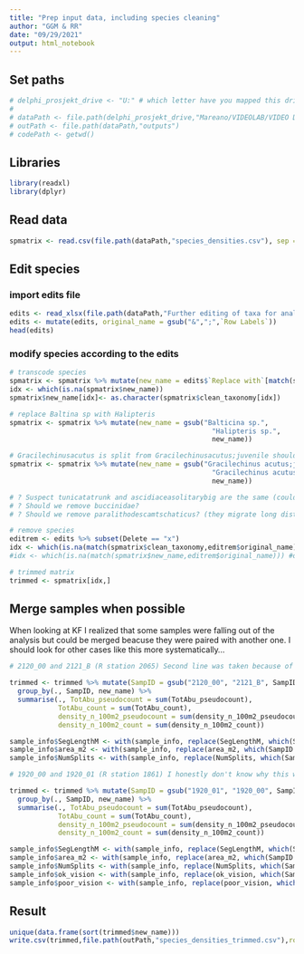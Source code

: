 ```yaml
---
title: "Prep input data, including species cleaning"
author: "GGM & RR"
date: "09/29/2021"
output: html_notebook
---
```


## Set paths
```r
# delphi_prosjekt_drive <- "U:" # which letter have you mapped this drive to?
# 
# dataPath <- file.path(delphi_prosjekt_drive,"Mareano/VIDEOLAB/VIDEO DATA/200m_scale_species_by_sample/Data_Delivery_2021")
# outPath <- file.path(dataPath,"outputs")
# codePath <- getwd()
```

## Libraries
```r
library(readxl)
library(dplyr)
```

## Read data
```r
spmatrix <- read.csv(file.path(dataPath,"species_densities.csv"), sep ="|")
```

## Edit species
### import edits file
```r
edits <- read_xlsx(file.path(dataPath,"Further editing of taxa for analyses.xlsx"))
edits <- mutate(edits, original_name = gsub("&",";",`Row Labels`))
head(edits)
```

### modify species according to the edits
```r
# transcode species
spmatrix <- spmatrix %>% mutate(new_name = edits$`Replace with`[match(spmatrix$clean_taxonomy,edits$original_name)])
idx <- which(is.na(spmatrix$new_name))
spmatrix$new_name[idx]<- as.character(spmatrix$clean_taxonomy[idx])

# replace Baltina sp with Halipteris
spmatrix <- spmatrix %>% mutate(new_name = gsub("Balticina sp.",
                                                  "Halipteris sp.",
                                                  new_name))

# Gracilechinusacutus is split from Gracilechinusacutus;juvenile should we keep split?
spmatrix <- spmatrix %>% mutate(new_name = gsub("Gracilechinus acutus;juvenile",
                                                  "Gracilechinus acutus",
                                                  new_name))

# ?	Suspect tunicatatrunk and ascidiaceasolitarybig are the same (could leave split, Pål to decide?)
# ?	Should we remove buccinidae?
# ?	Should we remove paralithodescamtschaticus? (they migrate long distances so are not associated with any particular habitat)

# remove species
editrem <- edits %>% subset(Delete == "x")
idx <- which(is.na(match(spmatrix$clean_taxonomy,editrem$original_name)))
#idx <- which(is.na(match(spmatrix$new_name,editrem$original_name))) #or this?

# trimmed matrix
trimmed <- spmatrix[idx,]
```


## Merge samples when possible
When looking at KF I realized that some samples were falling out of the analysis but could be merged beacuse they were paired with another one. I should look for other cases like this more systematically...
```r
# 2120_00 and 2121_B (R station 2065) Second line was taken because of a crash during the first one. data can be combined

trimmed <- trimmed %>% mutate(SampID = gsub("2120_00", "2121_B", SampID)) %>%
  group_by(., SampID, new_name) %>%
  summarise(., TotAbu_pseudocount = sum(TotAbu_pseudocount),
            TotAbu_count = sum(TotAbu_count),
            density_n_100m2_pseudocount = sum(density_n_100m2_pseudocount),
            density_n_100m2_count = sum(density_n_100m2_count))

sample_info$SegLengthM <- with(sample_info, replace(SegLengthM, which(SampID == "2121_B"), sum(57.4500,114.4500)))
sample_info$area_m2 <- with(sample_info, replace(area_m2, which(SampID == "2121_B"), sum(123.1584,413.2917)))
sample_info$NumSplits <- with(sample_info, replace(NumSplits, which(SampID == "2121_B"), -1))

# 1920_00 and 1920_01 (R station 1861) I honestly don't know why this was split in the first place. data can be combined

trimmed <- trimmed %>% mutate(SampID = gsub("1920_01", "1920_00", SampID)) %>%
  group_by(., SampID, new_name) %>%
  summarise(., TotAbu_pseudocount = sum(TotAbu_pseudocount),
            TotAbu_count = sum(TotAbu_count),
            density_n_100m2_pseudocount = sum(density_n_100m2_pseudocount),
            density_n_100m2_count = sum(density_n_100m2_count))

sample_info$SegLengthM <- with(sample_info, replace(SegLengthM, which(SampID == "1920_00"), sum(135.5369,135.5369)))
sample_info$area_m2 <- with(sample_info, replace(area_m2, which(SampID == "1920_00"), sum(210.6630,236.5845)))
sample_info$NumSplits <- with(sample_info, replace(NumSplits, which(SampID == "1920_00"), -1))
sample_info$ok_vision <- with(sample_info, replace(ok_vision, which(SampID == "1920_00"), mean(0.2235294,0.6363636)))
sample_info$poor_vision <- with(sample_info, replace(poor_vision, which(SampID == "1920_00"), mean(0.7764706,0.3636364)))


```

## Result
```r
unique(data.frame(sort(trimmed$new_name)))
write.csv(trimmed,file.path(outPath,"species_densities_trimmed.csv"),row.names = FALSE)
```

